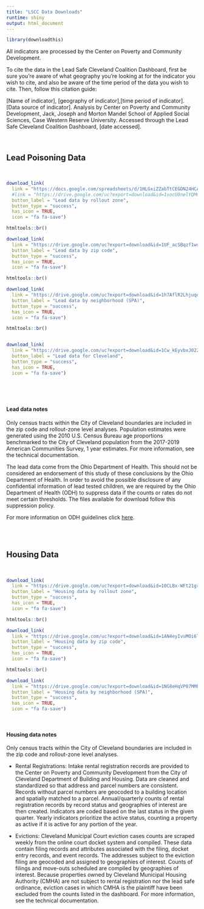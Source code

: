 ```yaml
---
title: "LSCC Data Downloads"
runtime: shiny
output: html_document
---
```




```r
library(downloadthis)
```
  
All indicators are processed by the Center on Poverty and Community Development.
 
To cite the data in the Lead Safe Cleveland Coalition Dashboard, first be sure you're aware of what geography you're looking at for the indicator you wish to cite, and also be aware of the time period of the data you wish to cite. Then, follow this citation guide:

[Name of indicator], [geography of indicator],[time period of indicator]. [Data source of indicator]. Analysis by Center on Poverty and Community Development, Jack, Joseph and Morton Mandel School of Applied Social Sciences, Case Western Reserve University. Accessed through the Lead Safe Cleveland Coalition Dashboard, [date accessed].

<br>

## Lead Poisoning Data  

<br>


```r
download_link(
  link = "https://docs.google.com/spreadsheets/d/1HLGxiZZabTtCEGDN24HCAWLnTkonmhhC/edit?usp=sharing&ouid=115706292769154712613&rtpof=true&sd=true",
  #link = "https://drive.google.com/uc?export=download&id=1socU8nelYQM6GFkPBDs6GExCXpl3XBo6", 
  button_label = "Lead data by rollout zone", 
  button_type = "success",
  has_icon = TRUE,
  icon = "fa fa-save")

htmltools::br()

download_link(
  link = "https://drive.google.com/uc?export=download&id=1UF_acSBqzf1wdcqsTB5w8s5zYRbS1V9H", 
  button_label = "Lead data by zip code", 
  button_type = "success",
  has_icon = TRUE,
  icon = "fa fa-save")

htmltools::br()

download_link(
  link = "https://drive.google.com/uc?export=download&id=1h7AflR2LhjuqeecVDgd3XT9QwnuFPBSD", 
  button_label = "Lead data by neighborhood (SPA)", 
  button_type = "success",
  has_icon = TRUE,
  icon = "fa fa-save")

htmltools::br()


download_link(
  link = "https://drive.google.com/uc?export=download&id=1Cw_kEyvbxJ022X1ugC98_gBN0ltFR7n0", 
  button_label = "Lead data for Cleveland", 
  button_type = "success",
  has_icon = TRUE,
  icon = "fa fa-save")




```


<br>

#### Lead data notes

Only census tracts within the City of Cleveland boundaries are included in the zip code and rollout-zone level analyses. Population estimates were generated using the 2010 U.S. Census Bureau age proportions benchmarked to the City of Cleveland population from the 2017-2019 American Communities Survey, 1 year estimates. For more information, see the technical documentation. 

The lead data come from the Ohio Department of Health. This should not be considered an endorsement of this study of these conclusions by the Ohio Department of Health. In order to avoid the possible disclosure of any confidential information of lead tested children, we are required by the Ohio Department of Health (ODH) to suppress data if the counts or rates do not meet certain thresholds. The files available for download follow this suppression policy. 

For more information on ODH guidelines click [here](https://odh.ohio.gov/wps/portal/gov/odh/explore-data-and-stats/resources/Disclosure-Limitation-Standard).

<br>
<br>

## Housing Data

<br>


```r
download_link(
  link = "https://drive.google.com/uc?export=download&id=10CLBx-WFt21greF9QeltJU1V3T2Halbd", 
  button_label = "Housing data by rollout zone", 
  button_type = "success",
  has_icon = TRUE,
  icon = "fa fa-save")

htmltools::br()

download_link(
  link = "https://drive.google.com/uc?export=download&id=1AN4eyIvuMOi6lotPNSTpYG_Z_k3lh-kd", 
  button_label = "Housing data by zip code", 
  button_type = "success",
  has_icon = TRUE,
  icon = "fa fa-save")

htmltools::br()

download_link(
  link = "https://drive.google.com/uc?export=download&id=1NG8eHqVP07MMEmw8ZMhCXkKkS21cwQaW", 
  button_label = "Housing data by neighborhood (SPA)", 
  button_type = "success",
  has_icon = TRUE,
  icon = "fa fa-save")

```


<br>



#### Housing data notes

Only census tracts within the City of Cleveland boundaries are included in the zip code and rollout-zone level analyses. 

* Rental Registrations: Intake rental registration records are provided to the Center on Poverty and Community Development from the City of Cleveland Department of Building and Housing. Data are cleaned and standardized so that address and parcel numbers are consistent. Records without parcel numbers are geocoded to a building location and spatially matched to a parcel. Annual/quarterly counts of rental registration records by record status and geographies of interest are then created. Indicators are coded based on the last status in the given quarter. Yearly indicators prioritize the active status, counting a property as active if it is active for any portion of the year. 

* Evictions: Cleveland Municipal Court eviction cases counts are scraped weekly from the online court docket system and compiled.  These data contain filing records and attributes associated with the filing, docket entry records, and event records. The addresses subject to the eviction filing are geocoded and assigned to geographies of interest. Counts of filings and move-outs scheduled are compiled by geographies of interest. Because properties owned by Cleveland Municipal Housing Authority (CMHA) are not subject to rental registration nor the lead safe ordinance, eviction cases in which CMHA is the plaintiff have been excluded from the counts listed in the dashboard. For more information, see the technical documentation. 



